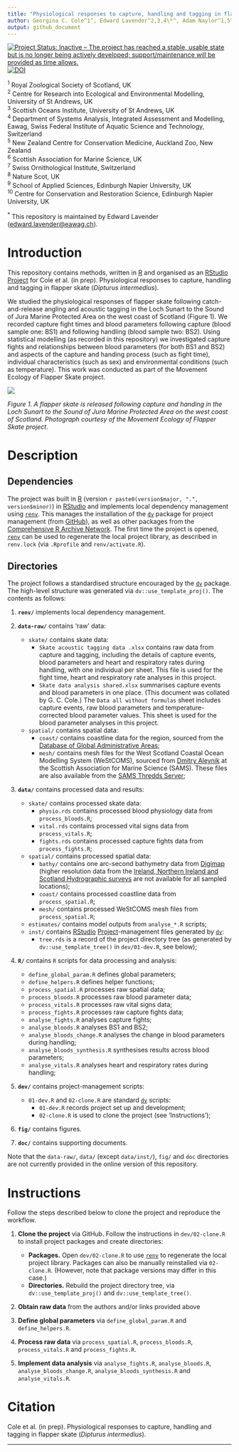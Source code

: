 ```yaml
---
title: "Physiological responses to capture, handling and tagging in flapper skate (_Dipturus intermedius_)"
author: Georgina C. Cole^1^, Edward Lavender^2,3,4\*^, Adam Naylor^1,5^,  Simon J. Girling^1^, Dmitry Aleynik^6^, Steffen J. Oppel^7^, Jane Dodd^8^, James Thorburn^3,9,10^
output: github_document
---
```


[![Project Status: Inactive – The project has reached a stable, usable state but is no longer being actively developed; support/maintenance will be provided as time allows.](https://www.repostatus.org/badges/latest/inactive.svg)](https://www.repostatus.org/#inactive)
[![DOI](https://zenodo.org/badge/258165513.svg)](https://zenodo.org/doi/10.5281/zenodo.10827243)

^1^ Royal Zoological Society of Scotland, UK  
^2^ Centre for Research into Ecological and Environmental Modelling, University of St Andrews, UK  
^3^ Scottish Oceans Institute, University of St Andrews, UK  
^4^ Department of Systems Analysis, Integrated Assessment and Modelling, Eawag, Swiss Federal Institute of Aquatic Science and Technology, Switzerland  
^5^ New Zealand Centre for Conservation Medicine, Auckland Zoo, New Zealand  
^6^ Scottish Association for Marine Science, UK  
^7^ Swiss Ornithological Institute, Switzerland  
^8^ Nature Scot, UK  
^9^ School of Applied Sciences, Edinburgh Napier University, UK  
^10^ Centre for Conservation and Restoration Science, Edinburgh Napier University, UK  

^\*^ This repository is maintained by Edward Lavender (<edward.lavender@eawag.ch>).

# Introduction

This repository contains methods, written in [R](https://www.r-project.org/) and organised as an [RStudio](https://www.rstudio.com/) [Project](https://r4ds.had.co.nz/workflow-projects.html) for Cole et al. (in prep). Physiological responses to capture, handling and tagging in flapper skate (*Dipturus intermedius*).

We studied the physiological responses of flapper skate following catch-and-release angling and acoustic tagging in the Loch Sunart to the Sound of Jura Marine Protected Area on the west coast of Scotland (Figure 1). We recorded capture fight times and blood parameters following capture (blood sample one: BS1) and following handling (blood sample two: BS2). Using statistical modelling (as recorded in this repository) we investigated capture fights and relationships between blood parameters (for both BS1 and BS2) and aspects of the capture and handing process (such as fight time), individual characteristics (such as sex) and environmental conditions (such as temperature). This work was conducted as part of the Movement Ecology of Flapper Skate project. 

<img src="README.jpg"/>

_Figure 1. A flapper skate is released following capture and handing in the Loch Sunart to the Sound of Jura Marine Protected Area on the west coast of Scotland. Photograph courtesy of the Movement Ecology of Flapper Skate project._

# Description

## Dependencies

The project was built in [R](https://www.r-project.org/) (version `r paste0(version$major, ".", version$minor)`) in [RStudio](https://www.rstudio.com/) and implements local dependency management using [`renv`](https://rstudio.github.io/renv/articles/renv.html). This manages the installation of the [`dv`](https://github.com/edwardlavender/dv) package for project management (from [GitHub](https://github.com/)), as well as other packages from the [Comprehensive R Archive Network](https://cran.r-project.org/). The first time the project is opened, [`renv`](https://rstudio.github.io/renv/articles/renv.html) can be used to regenerate the local project library, as described in `renv.lock` (via `.Rprofile` and `renv/activate.R`).

## Directories

The project follows a standardised structure encouraged by the [`dv`](https://github.com/edwardlavender/dv) package. The high-level structure was generated via `dv::use_template_proj()`. The contents as follows:

1.  **`renv/`** implements local dependency management.

2.  **`data-raw/`** contains 'raw' data:

      - `skate/` contains skate data: 
          - `Skate acoustic tagging data .xlsx` contains raw data from capture and tagging, including the details of capture events, blood parameters and heart and respiratory rates during handling, with one individual per sheet. This file is used for the fight time, heart and respiratory rate analyses in this project. 
          - `Skate data analysis shared.xlsx` summarises capture events and blood parameters in one place. (This document was collated by G. C. Cole.) The `Data all without formulas` sheet includes capture events, raw blood parameters and temperature-corrected blood parameter values. This sheet is used for the blood parameter analyses in this project. 
      - `spatial/` contains spatial data:
          - `coast/` contains coastline data for the region, sourced from the [Database of Global Administrative Areas](https://biogeo.ucdavis.edu/data/gadm3.6/Rsp/gadm36_GBR_0_sp.rds); 
          - `mesh/` contains mesh files for the West Scotland Coastal Ocean Modelling System (WeStCOMS), sourced from [Dmitry Aleynik](https://www.sams.ac.uk/people/researchers/aleynik-dr-dmitry/) at the Scottish Association for Marine Science (SAMS). These files are also available from the [SAMS Thredds Server](https://www.sams.ac.uk/facilities/thredds/); 
      
2.  **`data/`** contains processed data and results:

      - `skate/` contains processed skate data:
          - `physio.rds` contains processed blood physiology data from `process_bloods.R`;
          - `vital.rds` contains processed vital signs data from `process_vitals.R`;
          - `fights.rds` contains processed capture fights data from `process_fights.R`;
      - `spatial/` contains processed spatial data:
          - `bathy/` contains one arc-second bathymetry data from [Digimap](https://digimap.edina.ac.uk) (higher resolution data from the [Ireland, Northern Ireland and Scotland Hydrographic surveys](https://doi.org/10.1017/S1755691015000146) are not available for all sampled locations);
          - `coast/` contains processed coastline data from `process_spatial.R`;
          - `mesh/` contains processed WeStCOMS mesh files from `process_spatial.R`; 
      - `estimates/` contains model outputs from `analyse_*.R` scripts; 
      -   `inst/` contains [RStudio](https://www.rstudio.com/) [Project](https://r4ds.had.co.nz/workflow-projects.html)-management files generated by [`dv`](https://github.com/edwardlavender/dv):
          -   `tree.rds` is a record of the project directory tree (as generated by `dv::use_template_tree()` in `dev/01-dev.R`, see below); <br/>

4.  **`R/`** contains `R` scripts for data processing and analysis:

      - `define_global_param.R` defines global parameters;
      - `define_helpers.R` defines helper functions;
      - `process_spatial.R` processes raw spatial data;
      - `process_bloods.R` processes raw blood parameter data;
      - `process_vitals.R` processes raw vital signs data;
      - `process_fights.R` processes raw capture fights data;
      - `analyse_fights.R` analyses capture fights;
      - `analyse_bloods.R` analyses BS1 and BS2;
      - `analyse_bloods_change.R` analyses the change in blood parameters during handling;
      - `analyse_bloods_synthesis.R` synthesises results across blood parameters;
      - `analyse_vitals.R` analyses heart and respiratory rates during handling; <br/>
      
5.  **`dev/`** contains project-management scripts:

    -   `01-dev.R` and `02-clone.R` are standard [`dv`](https://github.com/edwardlavender/dv) scripts:
        -   `01-dev.R` records project set up and development;
        -   `02-clone.R` is used to clone the project (see 'Instructions'); <br/>

6.  **`fig/`** contains figures.

7.  **`doc/`** contains supporting documents.

Note that the `data-raw/`, `data/` (except `data/inst/`), `fig/` and `doc` directories are not currently provided in the online version of this repository.

# Instructions

Follow the steps described below to clone the project and reproduce the workflow.

1.  **Clone the project** via GitHub. Follow the instructions in `dev/02-clone.R` to install project packages and create directories:

    -   **Packages.** Open `dev/02-clone.R` to use [`renv`](https://rstudio.github.io/renv/articles/renv.html) to regenerate the local project library. Packages can also be manually reinstalled via `02-clone.R`. (However, note that package versions may differ in this case.)
    -   **Directories.** Rebuild the project directory tree, via `dv::use_template_proj()` and `dv::use_template_tree()`.

2.  **Obtain raw data** from the authors and/or links provided above

3.  **Define global parameters** via `define_global_param.R` and `define_helpers.R`.

4.  **Process raw data** via  `process_spatial.R`, `process_bloods.R`, `process_vitals.R` and `process_fights.R`. 
 
5.  **Implement data analysis** via `analyse_fights.R`, `analyse_bloods.R`, `analyse_bloods_change.R`, `analyse_bloods_synthesis.R` and `analyse_vitals.R`. 

# Citation

Cole et al. (in prep). Physiological responses to capture, handling and tagging in flapper skate (*Dipturus intermedius*).

---